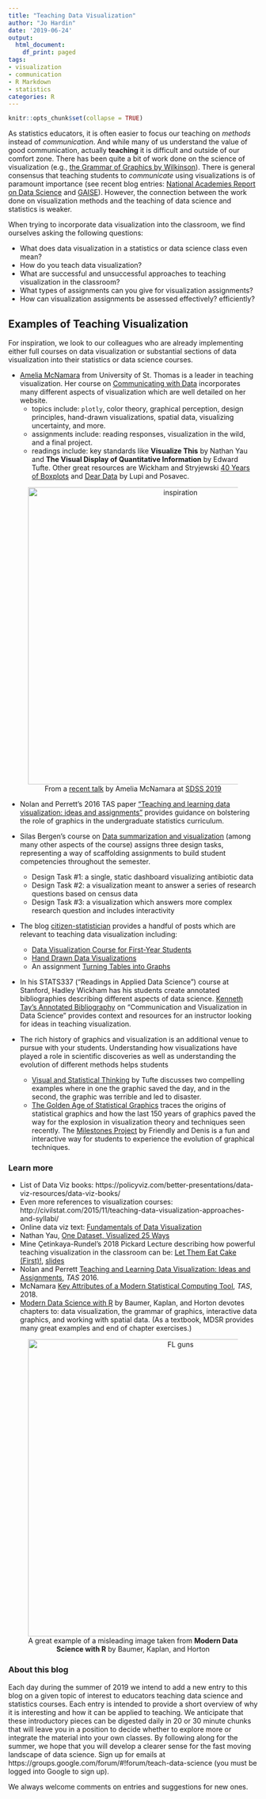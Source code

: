 ```yaml
---
title: "Teaching Data Visualization"
author: "Jo Hardin"
date: '2019-06-24'
output:
  html_document:
    df_print: paged
tags:
- visualization
- communication
- R Markdown
- statistics
categories: R
---
```


```r
knitr::opts_chunk$set(collapse = TRUE)
```


As statistics educators, it is often easier to focus our teaching on *methods* instead of *communication*. And while many of us understand the value of good communication, actually **teaching** it is difficult and outside of our comfort zone.  There has been quite a bit of work done on the science of visualization (e.g., [the Grammar of Graphics by Wilkinson](https://www.springer.com/us/book/9780387245447)). There is general consensus that teaching students to *communicate* using visualizations is of paramount importance (see recent blog entries: [National Academies Report on Data Science](https://teachdatascience.com/nasem/) and [GAISE](https://teachdatascience.com/gaise/)).  However, the connection between the work done on visualization methods and the teaching of data science and statistics is weaker.  


When trying to incorporate data visualization into the classroom, we find ourselves asking the following questions:

* What does data visualization in a statistics or data science class even mean?  
* How do you teach data visualization?
* What are successful and unsuccessful approaches to teaching visualization in the classroom? 
* What types of assignments can you give for visualization assignments?
* How can visualization assignments be assessed effectively?  efficiently?


## Examples of Teaching Visualization

For inspiration, we look to our colleagues who are already implementing either full courses on data visualization or substantial sections of data visualization into their statistics or data science courses.

* [Amelia McNamara](http://www.amelia.mn/) from University of St. Thomas is a leader in teaching visualization.  Her course on [Communicating with Data](http://www.amelia.mn/sds136/index.html) incorporates many different aspects of visualization which are well detailed on her website.
    * topics include: `plotly`, color theory, graphical perception, design principles, hand-drawn visualizations, spatial data, visualizing uncertainty, and more.  
    * assignments include: reading responses, visualization in the wild, and a final project.
    * readings include: key standards like **Visualize This** by Nathan Yau and **The Visual Display of Quantitative Information** by Edward Tufte.  Other great resources are Wickham and Stryjewski [40 Years of Boxplots](http://vita.had.co.nz/papers/boxplots.html) and [Dear Data](http://www.dear-data.com/) by Lupi and Posavec.

<center>
<figure>
<img alt = 'inspiration' width='600' src='/post/dataviz/vizinspire.jpg' />
<figcaption>From a <a href="https://www.amelia.mn/TeachingDataCommunication.pdf">recent talk</a> by Amelia McNamara at <a href="https://ww2.amstat.org/meetings/sdss/2019/">SDSS 2019</a></figcaption> 
</figure>
</center>

* Nolan and Perrett's 2016 TAS paper ["Teaching and learning data visualization: ideas and assignments"](https://amstat.tandfonline.com/doi/abs/10.1080/00031305.2015.1123651) provides guidance on bolstering the role of graphics in the undergraduate statistics curriculum.

* Silas Bergen's course on [Data summarization and visualization](http://driftlessdata.space/courses/dsci310/dsci310-home/) (among many other aspects of the course) assigns three design tasks, representing a way of scaffolding assignments to build student competencies throughout the semester.
    * Design Task #1: a single, static dashboard visualizing antibiotic data
    * Design Task #2: a visualization meant to answer a series of research questions based on census data
    * Design Task #3: a visualization which answers more complex research question and includes interactivity
    

* The blog [citizen-statistician](http://www.citizen-statistician.org/) provides a handful of posts which are relevant to teaching data visualization including:
    * [Data Visualization Course for First-Year Students](http://www.citizen-statistician.org/2017/10/data-visualization-course-for-freshmen/)
    * [Hand Drawn Data Visualizations](http://www.citizen-statistician.org/2017/10/hand-drawn-data-visualizations/)
    * An assignment [Turning Tables into Graphs](http://www.citizen-statistician.org/2012/12/turning-tables-into-graphs/)



* In his STATS337 ("Readings in Applied Data Science") course at Stanford, Hadley Wickham has his students create annotated bibliographies describing different aspects of data science.  [Kenneth Tay's Annotated Bibliography](https://github.com/hadley/stats337/blob/master/annotated-bibs/communication.pdf) on "Communication and Visualization in Data Science" provides context and resources for an instructor looking for ideas in teaching visualization.


* The rich history of graphics and visualization is an additional venue to pursue with your students.  Understanding how visualizations have played a role in scientific discoveries as well as understanding the evolution of different methods helps students 
    * [Visual and Statistical Thinking](https://www.edwardtufte.com/tufte/books_textb) by Tufte discusses two compelling examples where in one the graphic saved the day, and in the second, the graphic was terrible and led to disaster.
    * [The Golden Age of Statistical Graphics](https://projecteuclid.org/euclid.ss/1242049392) traces the origins of statistical graphics and how the last 150 years of graphics paved the way for the explosion in visualization theory and techniques seen recently.  The [Milestones Project](http://www.datavis.ca/milestones/) by Friendly and Denis is a fun and interactive way for students to experience the evolution of graphical techniques. 


 
### Learn more

- List of Data Viz books:  https://policyviz.com/better-presentations/data-viz-resources/data-viz-books/
- Even more references to visualization courses: http://civilstat.com/2015/11/teaching-data-visualization-approaches-and-syllabi/ 
- Online data viz text:  [Fundamentals of Data Visualization](https://serialmentor.com/dataviz/)
- Nathan Yau, [One Dataset, Visualized 25 Ways](https://flowingdata.com/2017/01/24/one-dataset-visualized-25-ways/)
- Mine &Ccedil;etinkaya-Rundel's 2018 Pickard Lecture describing how powerful teaching visualization in the classroom can be:  [Let Them Eat Cake (First)!](https://www.youtube.com/watch?v=RsVOrpXAPXo&feature=youtu.be&t=1020), [slides](https://speakerdeck.com/minecr/let-them-eat-cake-first)
- Nolan and Perrett [Teaching and Learning Data Visualization: Ideas and Assignments](https://amstat.tandfonline.com/doi/abs/10.1080/00031305.2015.1123651), *TAS* 2016.
- McNamara [Key Attributes of a Modern Statistical Computing Tool](https://www.tandfonline.com/doi/abs/10.1080/00031305.2018.1482784?journalCode=utas20), *TAS*, 2018.
- [Modern Data Science with R](https://mdsr-book.github.io/index.html) by Baumer, Kaplan, and Horton devotes chapters to: data visualization, the grammar of graphics, interactive data graphics, and working with spatial data.  (As a textbook, MDSR provides many great examples and end of chapter exercises.)

<center>
<figure>
<img alt = 'FL guns' width='600' src='/post/dataviz/FLguns.jpg' />
<figcaption>A great example of a misleading image taken from **Modern Data Science with R** by Baumer, Kaplan, and Horton</figcaption> 
</figure>
</center>

### About this blog 

Each day during the summer of 2019 we intend to add a new entry to this blog on a given topic of interest to educators teaching data science and statistics courses. Each entry is intended to provide a short overview of why it is interesting and how it can be applied to teaching. We anticipate that these introductory pieces can be digested daily in 20 or 30 minute chunks that will leave you in a position to decide whether to explore more or integrate the material into your own classes. By following along for the summer, we hope that you will develop a clearer sense for the fast moving landscape of data science. Sign up for emails at https://groups.google.com/forum/#!forum/teach-data-science (you must be logged into Google to sign up).

We always welcome comments on entries and suggestions for new ones.

